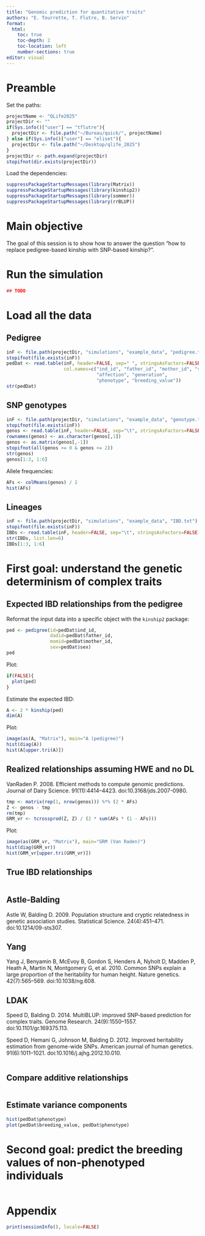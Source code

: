 ```yaml
---
title: "Genomic prediction for quantitative traits"
authors: "E. Tourrette, T. Flutre, B. Servin"
format:
  html:
    toc: true
    toc-depth: 2
    toc-location: left
    number-sections: true
editor: visual
---
```



# Preamble

Set the paths:
```r
projectName <- "QLife2025"
projectDir <- ""
if(Sys.info()["user"] == "tflutre"){
  projectDir <- file.path("~/Bureau/quick/", projectName)
} else if(Sys.info()["user"] == "eliset"){
  projectDir <- file.path("~/Desktop/qlife_2025")
}
projectDir <- path.expand(projectDir)
stopifnot(dir.exists(projectDir))
```

Load the dependencies:
```r
suppressPackageStartupMessages(library(Matrix))
suppressPackageStartupMessages(library(kinship2))
suppressPackageStartupMessages(library(sommer))
suppressPackageStartupMessages(library(rrBLUP))
```



# Main objective

The goal of this session is to show how to answer the question "how to replace pedigree-based kinship with SNP-based kinship?".



# Run the simulation

```r
## TODO
```



# Load all the data

## Pedigree

```r
inF <- file.path(projectDir, "simulations", "example_data", "pedigree.txt")
stopifnot(file.exists(inF))
pedDat <- read.table(inF, header=FALSE, sep=" ", stringsAsFactors=FALSE,
                     col.names=c("ind_id", "father_id", "mother_id", "sex",
                                 "affection", "generation",
                                 "phenotype", "breeding_value"))
str(pedDat)
```

## SNP genotypes

```r
inF <- file.path(projectDir, "simulations", "example_data", "genotype.txt")
stopifnot(file.exists(inF))
genos <- read.table(inF, header=FALSE, sep="\t", stringsAsFactors=FALSE)
rownames(genos) <- as.character(genos[,1])
genos <- as.matrix(genos[,-1])
stopifnot(all(genos >= 0 & genos <= 2))
str(genos)
genos[1:3, 1:6]
```

Allele frequencies:
```r
AFs <- colMeans(genos) / 2
hist(AFs)
```

## Lineages

```r
inF <- file.path(projectDir, "simulations", "example_data", "IBD.txt")
stopifnot(file.exists(inF))
IBDs <- read.table(inF, header=FALSE, sep="\t", stringsAsFactors=FALSE)
str(IBDs, list.len=6)
IBDs[1:3, 1:6]
```



# First goal: understand the genetic determinism of complex traits

## Expected IBD relationships from the pedigree

Reformat the input data into a specific object with the `kinship2` package:
```r
ped <- pedigree(id=pedDat$ind_id,
                dadid=pedDat$father_id,
                momid=pedDat$mother_id,
                sex=pedDat$sex)
ped
```

Plot:
```r
if(FALSE){
  plot(ped)
}
```

Estimate the expected IBD:
```r
A <- 2 * kinship(ped)
dim(A)
```

Plot:
```r
image(as(A, "Matrix"), main="A (pedigree)")
hist(diag(A))
hist(A[upper.tri(A)])
```

## Realized relationships assuming HWE and no DL

VanRaden P. 2008. Efficient methods to compute genomic predictions. Journal of Dairy Science. 91(11):4414–4423. doi:10.3168/jds.2007-0980.

```r
tmp <- matrix(rep(1, nrow(genos))) %*% (2 * AFs)
Z <- genos - tmp
rm(tmp)
GRM_vr <- tcrossprod(Z, Z) / (2 * sum(AFs * (1 - AFs)))
```

Plot:
```r
image(as(GRM_vr, "Matrix"), main="GRM (Van Raden)")
hist(diag(GRM_vr))
hist(GRM_vr[upper.tri(GRM_vr)])
```

## True IBD relationships

```r

```

## Astle-Balding

Astle W, Balding D. 2009. Population structure and cryptic relatedness in genetic association studies. Statistical Science. 24(4):451–471. doi:10.1214/09-sts307.

## Yang

Yang J, Benyamin B, McEvoy B, Gordon S, Henders A, Nyholt D, Madden P, Heath A, Martin N, Montgomery G, et al. 2010. Common SNPs explain a large proportion of the heritability for human height. Nature genetics. 42(7):565–569. doi:10.1038/ng.608.

## LDAK

Speed D, Balding D. 2014. MultiBLUP: improved SNP-based prediction for complex traits. Genome Research. 24(9):1550–1557. doi:10.1101/gr.169375.113.

Speed D, Hemani G, Johnson M, Balding D. 2012. Improved heritability estimation from genome-wide SNPs. American journal of human genetics. 91(6):1011–1021. doi:10.1016/j.ajhg.2012.10.010.

```r

```


## Compare additive relationships

```r

```

## Estimate variance components

\begin{align}
\boldsymbol{y} = X \boldsymbol{\beta} + Z \boldsymbol{u} + \boldsymbol{\epsilon}
\end{align}

```r
hist(pedDat$phenotype)
plot(pedDat$breeding_value, pedDat$phenotype)

```


<!-- ==================================================================== -->

# Second goal: predict the breeding values of non-phenotyped individuals

```r

```


# Appendix

```r
print(sessionInfo(), locale=FALSE)
```
